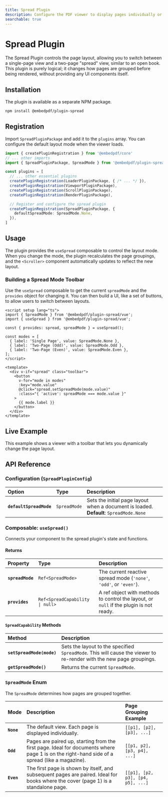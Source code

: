 ```yaml
---
title: Spread Plugin
description: Configure the PDF viewer to display pages individually or in a two-page, book-like spread layout in Vue.
searchable: true
---
```


# Spread Plugin

The Spread Plugin controls the page layout, allowing you to switch between a single-page view and a two-page "spread" view, similar to an open book. This plugin is purely logical; it changes how pages are grouped before being rendered, without providing any UI components itself.

## Installation

The plugin is available as a separate NPM package.

```sh npm2yarn
npm install @embedpdf/plugin-spread
````

## Registration

Import `SpreadPluginPackage` and add it to the `plugins` array. You can configure the default layout mode when the viewer loads.

```typescript {3, 13-15}
import { createPluginRegistration } from '@embedpdf/core'
// ... other imports
import { SpreadPluginPackage, SpreadMode } from '@embedpdf/plugin-spread/vue'

const plugins = [
  // ... other essential plugins
  createPluginRegistration(LoaderPluginPackage, { /* ... */ }),
  createPluginRegistration(ViewportPluginPackage),
  createPluginRegistration(ScrollPluginPackage),
  createPluginRegistration(RenderPluginPackage),

  // Register and configure the spread plugin
  createPluginRegistration(SpreadPluginPackage, {
    defaultSpreadMode: SpreadMode.None,
  }),
]
```

## Usage

The plugin provides the `useSpread` composable to control the layout mode. When you change the mode, the plugin recalculates the page groupings, and the `<Scroller>` component automatically updates to reflect the new layout.

### Building a Spread Mode Toolbar

Use the `useSpread` composable to get the current `spreadMode` and the `provides` object for changing it. You can then build a UI, like a set of buttons, to allow users to switch between layouts.

```vue
<script setup lang="ts">
import { SpreadMode } from '@embedpdf/plugin-spread/vue';
import { useSpread } from '@embedpdf/plugin-spread/vue';

const { provides: spread, spreadMode } = useSpread();

const modes = [
  { label: 'Single Page', value: SpreadMode.None },
  { label: 'Two-Page (Odd)', value: SpreadMode.Odd },
  { label: 'Two-Page (Even)', value: SpreadMode.Even },
];
</script>

<template>
  <div v-if="spread" class="toolbar">
    <button
      v-for="mode in modes"
      :key="mode.value"
      @click="spread.setSpreadMode(mode.value)"
      :class="{ 'active': spreadMode === mode.value }"
    >
      {{ mode.label }}
    </button>
  </div>
</template>
```

## Live Example

This example shows a viewer with a toolbar that lets you dynamically change the page layout.


<SpreadExample />

## API Reference

### Configuration (`SpreadPluginConfig`)

| Option | Type | Description |
| :--- | :--- | :--- |
| **`defaultSpreadMode`** | `SpreadMode` | Sets the initial page layout when a document is loaded. <br />**Default**: `SpreadMode.None` |

### Composable: `useSpread()`

Connects your component to the spread plugin's state and functions.

#### Returns

| Property | Type | Description |
| :--- | :--- | :--- |
| **`spreadMode`** | `Ref<SpreadMode>` | The current reactive spread mode (`'none'`, `'odd'`, or `'even'`). |
| **`provides`** | `Ref<SpreadCapability \| null>` | A ref object with methods to control the layout, or `null` if the plugin is not ready. |

#### `SpreadCapability` Methods

| Method | Description |
| :--- | :--- |
| **`setSpreadMode(mode)`** | Sets the layout to the specified `SpreadMode`. This will cause the viewer to re-render with the new page groupings. |
| **`getSpreadMode()`** | Returns the current `SpreadMode`. |

### `SpreadMode` Enum

The `SpreadMode` determines how pages are grouped together.

| Mode | Description | Page Grouping Example |
| :--- | :--- | :--- |
| **`None`** | The default view. Each page is displayed individually. | `[[p1], [p2], [p3], ...]` |
| **`Odd`** | Pages are paired up, starting from the first page. Ideal for documents where page 1 is on the right-hand side of a spread (like a magazine). | `[[p1, p2], [p3, p4], ...]` |
| **`Even`** | The first page is shown by itself, and subsequent pages are paired. Ideal for books where the cover (page 1) is a standalone page. | `[[p1], [p2, p3], [p4, p5], ...]` |